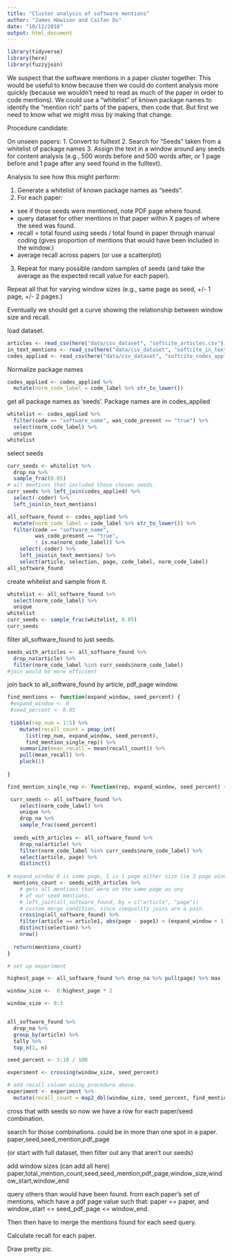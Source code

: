 ---
title: "Cluster analysis of software mentions"
author: "James Howison and Caifan Du"
date: "10/12/2018"
output: html_document
---

```{r}
library(tidyverse)
library(here)
library(fuzzyjoin)
```


We suspect that the software mentions in a paper cluster together.  This would be useful to know because then we could do content analysis more quickly (because we wouldn't need to read as much of the paper in order to code mentions). We could use a "whitelist" of known package names to identify the "mention rich" parts of the papers, then code that.  But first we need to know what we might miss by making that change.

Procedure candidate:

On unseen papers:
1. Convert to fulltext
2. Search for "Seeds" taken from a whitelist of package names
3. Assign the text in a window around any seeds for content analysis (e.g., 500 words before and 500 words after, or 1 page before and 1 page after any seed found in the fulltext).

Analysis to see how this might perform:

1. Generate a whitelist of known package names as "seeds".
2. For each paper:
  - see if those seeds were mentioned, note PDF page where found.
  - query dataset for other mentions in that paper within X pages of where the seed was found.
  - recall = total found using seeds / total found in paper through manual coding (gives proportion of mentions that would have been included in the window.)
  - average recall across papers (or use a scatterplot)
3. Repeat for many possible random samples of seeds (and take the average as the expected recall value for each paper).

Repeat all that for varying window sizes (e.g., same page as seed, +/- 1 page, +/- 2 pages.)

Eventually we should get a curve showing the relationship between window size and recall.

load dataset.
```{r load_dataset}
articles <- read_csv(here("data/csv_dataset", "softcite_articles.csv"))
in_text_mentions <- read_csv(here("data/csv_dataset", "softcite_in_text_mentions.csv"))
codes_applied <- read_csv(here("data/csv_dataset", "softcite_codes_applied.csv"))
```

Normalize package names
```{r}
codes_applied <- codes_applied %>% 
  mutate(norm_code_label = code_label %>% str_to_lower())
```


get all package names as 'seeds'.
Package names are in codes_applied
```{r}
whitelist <- codes_applied %>% 
  filter(code == "software_name", was_code_present == "true") %>% 
  select(norm_code_label) %>% 
  unique
whitelist
```

select seeds
```{r}
curr_seeds <- whitelist %>%
  drop_na %>%
  sample_frac(0.05) 
# all mentions that included those chosen seeds.
curr_seeds %>% left_join(codes_applied) %>% 
  select(-coder) %>%
  left_join(in_text_mentions)
```

```{r}
all_software_found <- codes_applied %>%
  mutate(norm_code_label = code_label %>% str_to_lower()) %>%
  filter(code == "software_name", 
         was_code_present == "true",
         ! is.na(norm_code_label)) %>%
    select(-coder) %>%
    left_join(in_text_mentions) %>%
    select(article, selection, page, code_label, norm_code_label)
all_software_found
```

create whitelist and sample from it.
```{r}
whitelist <- all_software_found %>% 
  select(norm_code_label) %>% 
  unique
whitelist
curr_seeds <- sample_frac(whitelist, 0.05)
curr_seeds
```


filter all_software_found to just seeds.
```{r}
seeds_with_articles <- all_software_found %>% 
  drop_na(article) %>% 
  filter(norm_code_label %in% curr_seeds$norm_code_label)
#join would be more efficient
```

join back to all_software_found by article, pdf_page window.



```{r}
find_mentions <- function(expand_window, seed_percent) {
 #expand_window <- 0
 #seed_percent <- 0.05
 
 tibble(rep_num = 1:5) %>% 
    mutate(recall_count = pmap_int(
      list(rep_num, expand_window, seed_percent), 
      find_mention_single_rep)) %>% 
    summarize(mean_recall = mean(recall_count)) %>% 
    pull(mean_recall) %>% 
    pluck(1)
  
}
```

```{r}
find_mention_single_rep <- function(rep, expand_window, seed_percent) {

 curr_seeds <- all_software_found %>% 
    select(norm_code_label) %>% 
    unique %>% 
    drop_na %>% 
    sample_frac(seed_percent)
  
  seeds_with_articles <- all_software_found %>% 
    drop_na(article) %>% 
    filter(norm_code_label %in% curr_seeds$norm_code_label) %>% 
    select(article, page) %>% 
    distinct()
  
# expand_window 0 is same page, 1 is 1 page either size (ie 3 page window.)
  mentions_count <- seeds_with_articles %>% 
    # gets all mentions that were on the same page as any 
    # of our seed mentions.
    # left_join(all_software_found, by = c("article", "page"))
    # custom merge condition, since inequality joins are a pain.
    crossing(all_software_found) %>% 
    filter(article == article1, abs(page - page1) < (expand_window + 1) ) %>%
    distinct(selection) %>% 
    nrow()
  
  return(mentions_count)
}
```

```{r}
# set up experiment

highest_page <- all_software_found %>% drop_na %>% pull(page) %>% max

window_size <-  0:highest_page * 2

window_size <- 0:3


all_software_found %>% 
  drop_na %>% 
  group_by(article) %>% 
  tally %>% 
  top_n(1, n)

seed_percent <- 5:10 / 100

experiment <- crossing(window_size, seed_percent)

# add recall column using procedure above.
experiment <- experiment %>% 
  mutate(recall_count = map2_dbl(window_size, seed_percent, find_mentions))

```



cross that with seeds so now we have a row for each paper/seed combination.  

search for those combinations.  could be in more than one spot in a paper.
paper,seed,seed_mention,pdf_page

(or start with full dataset, then filter out any that aren't our seeds)

add window sizes (can add all here)
paper,total_mention_count,seed,seed_mention,pdf_page,window_size,window_start,window_end

query others than would have been found. from each paper's set of mentions, which have a pdf page value such that: paper == paper, and window_start <= seed_pdf_page <= window_end. 

Then then have to merge the mentions found for each seed query.

Calculate recall for each paper.

Draw pretty pic.



